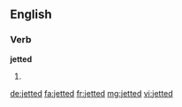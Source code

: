 ==English==

===Verb===
'''jetted'''

# {{past of|jet}}

[[de:jetted]]
[[fa:jetted]]
[[fr:jetted]]
[[mg:jetted]]
[[vi:jetted]]